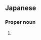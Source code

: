 ==Japanese==
{{ja-kanjitab|yomi=k|たか|みさき}}

===Proper noun===
{{ja-pos|proper|たかみさき}}

# {{surname|lang=ja|sort=たかみさき}}